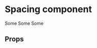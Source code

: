 
<Meta title="Spacing|Spacing" component={Spacing} />

# Spacing component

<Preview>
  <Story name="Spacing Story">
    <Spacing
      sizeVertical={select(
        'Size Vertical',
        {
          Empty: '',
          XSmall: 'XS',
          Small: 'S',
          Medium: 'M',
          Large: 'L',
          XLarge: 'XL',
        },
        ''
      )}
      sizeHorizontal={select(
        'Size Horizontal',
        {
          Empty: '',
          XSmall: 'XS',
          Small: 'S',
          Medium: 'M',
          Large: 'L',
          XLarge: 'XL',
        },
        'M'
      )}
      direction={select(
        'Direction',
        {
          Ambos: 'both',
          Horizontal: 'horizontal',
          Vertical: 'vertical',
        },
        'vertical'
      )}
    >
    <span>Some</span>
    <span>Some</span>
    <span>Some</span>
    </Spacing>
  </Story>
</Preview>

## Props

<Props of={Spacing} />
